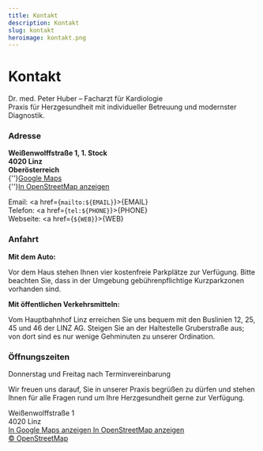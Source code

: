 ```yaml
---
title: Kontakt
description: Kontakt
slug: kontakt
heroimage: kontakt.png
---
```



# Kontakt

Dr. med. Peter Huber – Facharzt für Kardiologie  
Praxis für Herzgesundheit mit individueller Betreuung und modernster Diagnostik.

### Adresse

**Weißenwolffstraße 1, 1. Stock  
4020 Linz  
Oberösterreich**  
{''}<a href="https://maps.app.goo.gl/USqswJky77wg3Hms7" target="_blank">Google Maps</a><br/>
{''}<a href="https://www.openstreetmap.org/#map=18/48.302882/14.299991" target="_blank">In OpenStreetMap anzeigen</a>

Email: <a href={`mailto:${EMAIL}`}>{EMAIL}</a>  
Telefon: <a href={`tel:${PHONE}`}>{PHONE}</a>  
Webseite: <a href={`${WEB}`}>{WEB}</a>

<ScheduleAppointment />

### Anfahrt

**Mit dem Auto:**

Vor dem Haus stehen Ihnen vier kostenfreie Parkplätze zur Verfügung. Bitte beachten Sie, dass in der Umgebung gebührenpflichtige Kurzparkzonen vorhanden sind.

**Mit öffentlichen Verkehrsmitteln:**

Vom Hauptbahnhof Linz erreichen Sie uns bequem mit den Buslinien 12, 25, 45 und 46 der LINZ AG. Steigen Sie an der Haltestelle Gruberstraße aus; von dort sind es nur wenige Gehminuten zu unserer Ordination.

### Öffnungszeiten

Donnerstag und Freitag nach Terminvereinbarung

Wir freuen uns darauf, Sie in unserer Praxis begrüßen zu dürfen und stehen Ihnen für alle Fragen rund um Ihre Herzgesundheit gerne zur Verfügung.

<div class="location">
  <div>
    Weißenwolffstraße 1<br />
    4020 Linz
    <br />
    <a href="https://maps.app.goo.gl/USqswJky77wg3Hms7" target="_blank">
      In Google Maps anzeigen
    </a>
    <a
      href="https://www.openstreetmap.org/#map=18/48.302882/14.299991"
      target="_blank"
    >
      In OpenStreetMap anzeigen
    </a>
    <br />
    <a href="http://openstreetmap.org/copyright" target="_blank">
      &copy; OpenStreetMap
    </a>
  </div>
</div>
